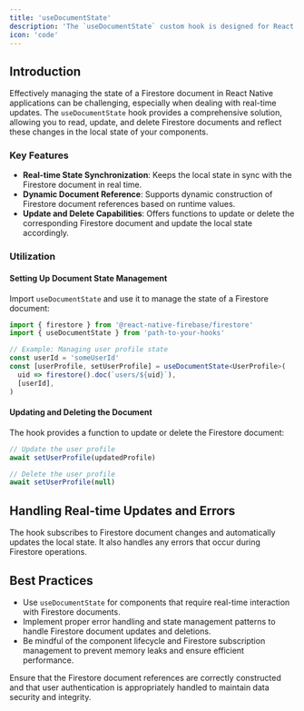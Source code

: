 ```yaml
---
title: 'useDocumentState'
description: 'The `useDocumentState` custom hook is designed for React Native applications to seamlessly manage the state of a Firestore document. It enables reading, updating, and deleting a Firestore document while automatically syncing changes with the local component state.'
icon: 'code'
---
```


## Introduction

Effectively managing the state of a Firestore document in React Native applications can be challenging, especially when dealing with real-time updates. The `useDocumentState` hook provides a comprehensive solution, allowing you to read, update, and delete Firestore documents and reflect these changes in the local state of your components.

### Key Features

- **Real-time State Synchronization**: Keeps the local state in sync with the Firestore document in real time.
- **Dynamic Document Reference**: Supports dynamic construction of Firestore document references based on runtime values.
- **Update and Delete Capabilities**: Offers functions to update or delete the corresponding Firestore document and update the local state accordingly.

### Utilization

#### Setting Up Document State Management

Import `useDocumentState` and use it to manage the state of a Firestore document:

```ts
import { firestore } from '@react-native-firebase/firestore'
import { useDocumentState } from 'path-to-your-hooks'

// Example: Managing user profile state
const userId = 'someUserId'
const [userProfile, setUserProfile] = useDocumentState<UserProfile>(
  uid => firestore().doc(`users/${uid}`),
  [userId],
)
```

#### Updating and Deleting the Document

The hook provides a function to update or delete the Firestore document:

```ts
// Update the user profile
await setUserProfile(updatedProfile)

// Delete the user profile
await setUserProfile(null)
```

## Handling Real-time Updates and Errors

The hook subscribes to Firestore document changes and automatically updates the local state. It also handles any errors that occur during Firestore operations.

## Best Practices

- Use `useDocumentState` for components that require real-time interaction with Firestore documents.
- Implement proper error handling and state management patterns to handle Firestore document updates and deletions.
- Be mindful of the component lifecycle and Firestore subscription management to prevent memory leaks and ensure efficient performance.

<Warning>
  Ensure that the Firestore document references are correctly constructed and
  that user authentication is appropriately handled to maintain data security
  and integrity.
</Warning>
